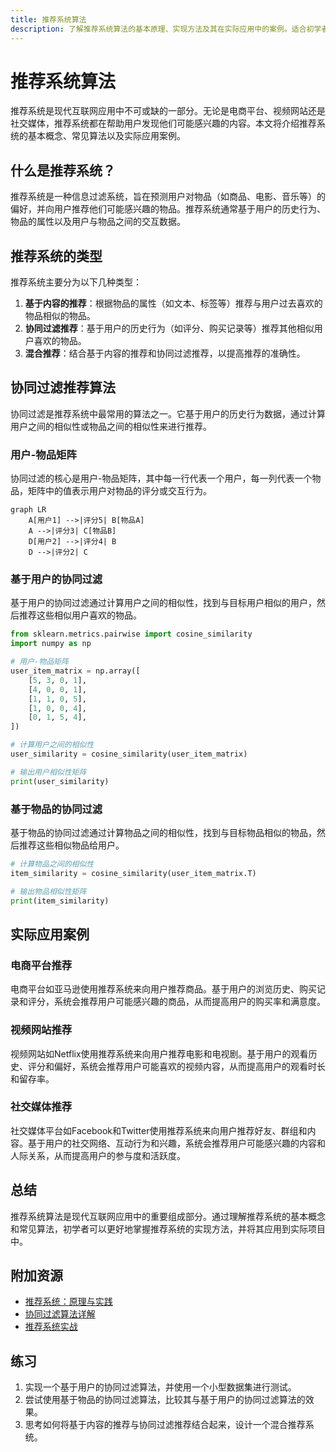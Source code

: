 ```yaml
---
title: 推荐系统算法
description: 了解推荐系统算法的基本原理、实现方法及其在实际应用中的案例。适合初学者学习。
---
```


# 推荐系统算法

推荐系统是现代互联网应用中不可或缺的一部分。无论是电商平台、视频网站还是社交媒体，推荐系统都在帮助用户发现他们可能感兴趣的内容。本文将介绍推荐系统的基本概念、常见算法以及实际应用案例。

## 什么是推荐系统？

推荐系统是一种信息过滤系统，旨在预测用户对物品（如商品、电影、音乐等）的偏好，并向用户推荐他们可能感兴趣的物品。推荐系统通常基于用户的历史行为、物品的属性以及用户与物品之间的交互数据。

## 推荐系统的类型

推荐系统主要分为以下几种类型：

1. **基于内容的推荐**：根据物品的属性（如文本、标签等）推荐与用户过去喜欢的物品相似的物品。
2. **协同过滤推荐**：基于用户的历史行为（如评分、购买记录等）推荐其他相似用户喜欢的物品。
3. **混合推荐**：结合基于内容的推荐和协同过滤推荐，以提高推荐的准确性。

## 协同过滤推荐算法

协同过滤是推荐系统中最常用的算法之一。它基于用户的历史行为数据，通过计算用户之间的相似性或物品之间的相似性来进行推荐。

### 用户-物品矩阵

协同过滤的核心是用户-物品矩阵，其中每一行代表一个用户，每一列代表一个物品，矩阵中的值表示用户对物品的评分或交互行为。

```mermaid
graph LR
    A[用户1] -->|评分5| B[物品A]
    A -->|评分3| C[物品B]
    D[用户2] -->|评分4| B
    D -->|评分2| C
```

### 基于用户的协同过滤

基于用户的协同过滤通过计算用户之间的相似性，找到与目标用户相似的用户，然后推荐这些相似用户喜欢的物品。

```python
from sklearn.metrics.pairwise import cosine_similarity
import numpy as np

# 用户-物品矩阵
user_item_matrix = np.array([
    [5, 3, 0, 1],
    [4, 0, 0, 1],
    [1, 1, 0, 5],
    [1, 0, 0, 4],
    [0, 1, 5, 4],
])

# 计算用户之间的相似性
user_similarity = cosine_similarity(user_item_matrix)

# 输出用户相似性矩阵
print(user_similarity)
```

### 基于物品的协同过滤

基于物品的协同过滤通过计算物品之间的相似性，找到与目标物品相似的物品，然后推荐这些相似物品给用户。

```python
# 计算物品之间的相似性
item_similarity = cosine_similarity(user_item_matrix.T)

# 输出物品相似性矩阵
print(item_similarity)
```

## 实际应用案例

### 电商平台推荐

电商平台如亚马逊使用推荐系统来向用户推荐商品。基于用户的浏览历史、购买记录和评分，系统会推荐用户可能感兴趣的商品，从而提高用户的购买率和满意度。

### 视频网站推荐

视频网站如Netflix使用推荐系统来向用户推荐电影和电视剧。基于用户的观看历史、评分和偏好，系统会推荐用户可能喜欢的视频内容，从而提高用户的观看时长和留存率。

### 社交媒体推荐

社交媒体平台如Facebook和Twitter使用推荐系统来向用户推荐好友、群组和内容。基于用户的社交网络、互动行为和兴趣，系统会推荐用户可能感兴趣的内容和人际关系，从而提高用户的参与度和活跃度。

## 总结

推荐系统算法是现代互联网应用中的重要组成部分。通过理解推荐系统的基本概念和常见算法，初学者可以更好地掌握推荐系统的实现方法，并将其应用到实际项目中。

## 附加资源

- [推荐系统：原理与实践](https://www.oreilly.com/library/view/recommender-systems-the/9781449364116/)
- [协同过滤算法详解](https://towardsdatascience.com/collaborative-filtering-based-recommendation-systems-exemplified-ecbffe1c20b1)
- [推荐系统实战](https://www.coursera.org/learn/recommender-systems)

## 练习

1. 实现一个基于用户的协同过滤算法，并使用一个小型数据集进行测试。
2. 尝试使用基于物品的协同过滤算法，比较其与基于用户的协同过滤算法的效果。
3. 思考如何将基于内容的推荐与协同过滤推荐结合起来，设计一个混合推荐系统。
